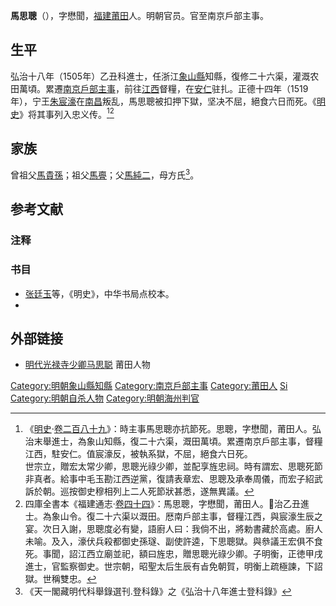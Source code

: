 {{明清人物信息框
| 姓名 = 馬思聰
| 原名 =
| 圖片名稱= 
| 圖片大小 =
| 圖片說明 = 
| 最高職務 = 南京戶部主事
| 國家 = 大明 
| 爵位 =
| 籍貫 = [[福建|福建]][[興化府|興化府]][[莆田縣|莆田縣]]
| 族裔 = 
| 字號 = 字懋聞
| 諡號 =
| 出生日期 = 生年不详
| 出生地點 = 福建莆田縣
| 逝世日期 = 正德十四年（1519年）
| 逝世地點 = 江西南昌
| 墓葬 =
| 配偶 = 
| 親屬 = 子 [[馬明衡|馬明衡]]
| 出身 =
* 福建鄉試第六十五名
* 弘治十八年乙丑科同進士出身
| 經歷 =
| 著作 =  
}}
'''馬思聰'''（{{bd|？||1519年|catIdx=Ma馬}}），字懋聞，[[福建|福建]][[莆田|莆田]]人。明朝官员。官至南京戶部主事。

==生平==
弘治十八年（1505年）乙丑科進士，任浙江[[象山縣|象山縣]]知縣，復修二十六渠，灌溉农田萬頃。累遷[[南京|南京]][[戶部|戶部]][[主事|主事]]，前往[[江西|江西]]督糧，在[[安仁|安仁]]驻扎。正德十四年（1519年），宁王[[朱宸濠|朱宸濠]]在[[南昌|南昌]]叛乱，馬思聰被扣押下獄，坚决不屈，絕食六日而死。《[[明史|明史]]》将其事列入忠义传。<ref>《[[明史|明史]]·[[s:明史/卷289|卷二百八十九]]》：時主事馬思聰亦抗節死。思聰，字懋聞，莆田人。弘治末舉進士，為象山知縣，復二十六渠，溉田萬頃。累遷南京戶部主事，督糧江西，駐安仁。值宸濠反，被執系獄，不屈，絕食六日死。<br>世宗立，贈宏太常少卿，思聰光祿少卿，並配享旌忠祠。時有謂宏、思聰死節非真者。給事中毛玉勘江西逆黨，復請表章宏、思聰及承奉周儀，而宏子紹武訴於朝。巡按御史穆相列上二人死節狀甚悉，遂無異議。</ref><ref>四庫全書本《福建通志·[[s:福建通志_(四庫全書本)/卷44|卷四十四]]》：馬思聰，字懋聞，莆田人。𢎞治乙丑進士。為象山令。復二十六渠以溉田。厯南戶部主事，督糧江西，與宸濠生辰之宴。次日入謝，思聰度必有變，語廚人曰：我倘不出，將勅書藏於高處。廚人未喻。及入，濠伏兵殺都御史孫璲、副使許逵，下思聰獄。與叅議王宏俱不食死。事聞，詔江西立廟並祀，額曰旌忠，贈思聰光祿少卿。子明衡，正徳甲戌進士，官監察御史。世宗朝，昭聖太后生辰有㫖免朝賀，明衡上疏極諫，下詔獄。世稱雙忠。</ref>

== 家族 ==
曾祖父[[馬貴孫|馬貴孫]]；祖父[[馬亹|馬亹]]；父[[馬純二|馬純二]]，母方氏<ref>《天一閣藏明代科舉錄選刊.登科錄》之《弘治十八年進士登科錄》</ref>。

==参考文献==
===注释===
{{reflist}}

===书目===
*[[张廷玉|张廷玉]]等，《明史》，中华书局点校本。
*{{Cite book|title=天一阁藏明代科举录选刊 登科录 点校本|last=龚延明主编|first=|publisher=宁波出版社|year=2016|isbn=978-7-5526-2320-8|location=宁波|pages=|quote=}}

==外部链接==
*[http://www.fjpts.com/article/1773.html 明代光禄寺少卿马思聪]{{dead link|date=2018年5月 |bot=InternetArchiveBot |fix-attempted=yes }} 莆田人物

{{弘治十八年乙丑科殿試金榜}}
{{DEFAULTSORT:Ma馬}}
[[Category:明朝象山縣知縣|Category:明朝象山縣知縣]]
[[Category:南京戶部主事|Category:南京戶部主事]]
[[Category:莆田人|Category:莆田人]]
[[Category:马姓|Si]]
[[Category:明朝自杀人物|Category:明朝自杀人物]]
[[Category:明朝海州判官|Category:明朝海州判官]]